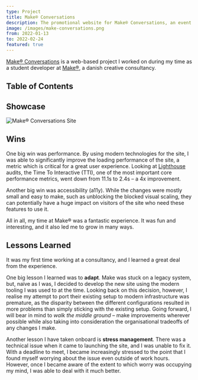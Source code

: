 ```yaml
---
type: Project
title: Make® Conversations
description: The promotional website for Make® Conversations, an event organised by Danish creative consultancy Make®
image: /images/make-conversations.png
from: 2022-01-13
to: 2022-02-24
featured: true
---
```


[Make® Conversations](https://make.dk/conversations/) is a web-based project I worked on during my time as a student developer at [Make®](https://make.dk), a danish creative consultancy.

## Table of Contents

## Showcase

<Image
  src="/images/make-conversations.png"
  alt="Make® Conversations Site"
  width={1600}
  height={900}
/>

## Wins

One big win was performance. By using modern technologies for the site, I was able to significantly improve the loading performance of the site, a metric which is critical for a great user experience. Looking at [Lighthouse](https://developers.google.com/web/tools/lighthouse/) audits, the Time To Interactive (TTI), one of the most important core performance metrics, went down from 11.1s to 2.4s – a 4x improvement.

Another big win was accessibility (a11y). While the changes were mostly small and easy to make, such as unblocking the blocked visual scaling, they can potentially have a huge impact on visitors of the site who need these features to use it.

All in all, my time at Make® was a fantastic experience. It was fun and interesting, and it also led me to grow in many ways.

## Lessons Learned

It was my first time working at a consultancy, and I learned a great deal from the experience.

One big lesson I learned was to **adapt**. Make was stuck on a legacy system, but, naïve as I was, I decided to develop the new site using the modern tooling I was used to at the time. Looking back on this decision, however, I realise my attempt to port their existing setup to modern infrastructure was premature, as the disparity between the different configurations resulted in more problems than simply sticking with the existing setup. Going forward, I will bear in mind to _walk the middle ground_ – make improvements wherever possible while also taking into consideration the organisational tradeoffs of any changes I make.

Another lesson I have taken onboard is **stress management**. There was a technical issue when it came to launching the site, and I was unable to fix it. With a deadline to meet, I became increasingly stressed to the point that I found myself worrying about the issue even outside of work hours. However, once I became aware of the extent to which worry was occupying my mind, I was able to deal with it much better.
